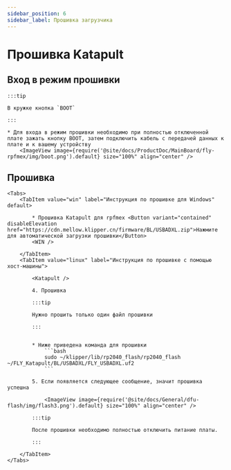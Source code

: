 ```yaml
---
sidebar_position: 6
sidebar_label: Прошивка загрузчика
---
```



# Прошивка Katapult

## Вход в режим прошивки

    :::tip

    В кружке кнопка `BOOT`

    :::

    * Для входа в режим прошивки необходимо при полностью отключенной плате зажать кнопку BOOT, затем подключить кабель с передачей данных к плате и к вашему устройству
        <ImageView image={require('@site/docs/ProductDoc/MainBoard/fly-rpfmex/img/boot.png').default} size="100%" align="center" />

## Прошивка

    <Tabs>
        <TabItem value="win" label="Инструкция по прошивке для Windows" default>

            * Прошивка Katapult для rpfmex <Button variant="contained" disableElevation href="https://cdn.mellow.klipper.cn/firmware/BL/USBADXL.zip">Нажмите для автоматической загрузки прошивки</Button>
            <WIN />
            
        </TabItem>
        <TabItem value="linux" label="Инструкция по прошивке с помощью хост-машины">
            
            <Katapult />

            4. Прошивка

            :::tip

            Нужно прошить только один файл прошивки

            :::


            * Ниже приведена команда для прошивки
                ```bash
                sudo ~/klipper/lib/rp2040_flash/rp2040_flash ~/FLY_Katapult/BL/USBADXL/FLY_USBADXL.uf2
                ```

            5. Если появляется следующее сообщение, значит прошивка успешна

                <ImageView image={require('@site/docs/General/dfu-flash/img/flash3.png').default} size="100%" align="center" />

            :::tip

            После прошивки необходимо полностью отключить питание платы.

            :::

        </TabItem>
    </Tabs>